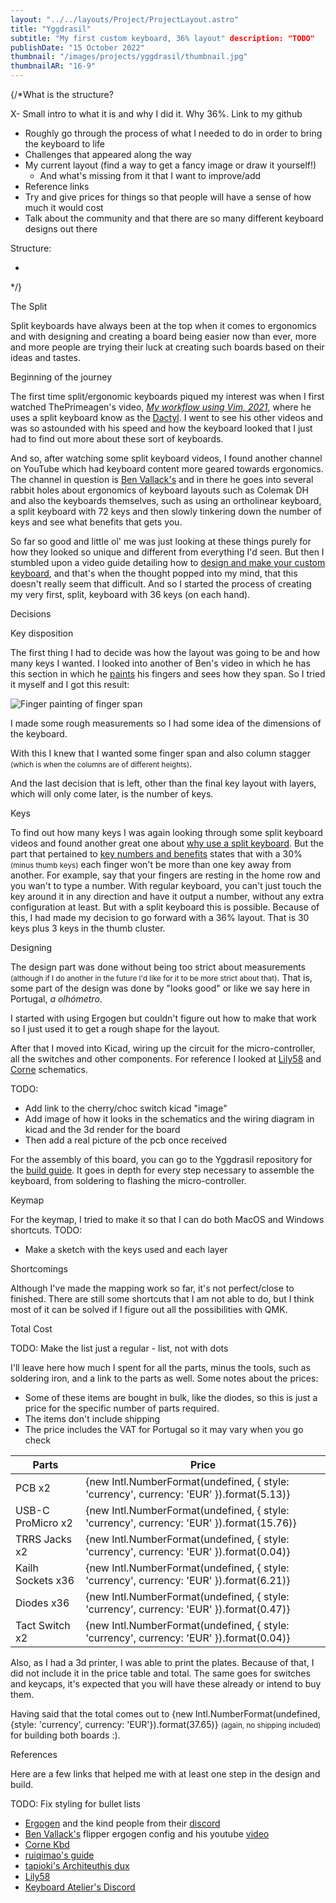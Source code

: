 ```yaml
---
layout: "../../layouts/Project/ProjectLayout.astro"
title: "Yggdrasil"
subtitle: "My first custom keyboard, 36% layout" description: "TODO"
publishDate: "15 October 2022"
thumbnail: "/images/projects/yggdrasil/thumbnail.jpg"
thumbnailAR: "16-9"
---
```




{/*What is the structure?

X- Small intro to what it is and why I did it. Why 36%. Link to my github
- Roughly go through the process of what I needed to do in order to bring the keyboard to life
- Challenges that appeared along the way
- My current layout (find a way to get a fancy image or draw it yourself!)
  - And what's missing from it that I want to improve/add
- Reference links
- Try and give prices for things so that people will have a sense of how much it would cost
- Talk about the community and that there are so many different keyboard designs out there


Structure:

-
*/}

<LinkableTitle id="the-split">The Split</LinkableTitle>

Split keyboards have always been at the top when it comes to ergonomics and with designing and creating a board being easier now than ever, more and more people are trying their luck at creating such boards based on their ideas and tastes.

<LinkableTitle id="beginning-of-the-journey">Beginning of the journey</LinkableTitle>

The first time split/ergonomic keyboards piqued my interest was when I first watched ThePrimeagen's video, [*My workflow using Vim, 2021*](https://www.youtube.com/watch?v=2WPC8rZQvQU), where he uses a split keyboard know as the [Dactyl](https://github.com/adereth/dactyl-keyboard). I went to see his other videos and was so astounded with his speed and how the keyboard looked that I just had to find out more about these sort of keyboards.

And so, after watching some split keyboard videos, I found another channel on YouTube which had keyboard content more geared towards ergonomics. The channel in question is [Ben Vallack's](https://www.youtube.com/@BenVallack) and in there he goes into several rabbit holes about ergonomics of keyboard layouts such as Colemak DH and also the keyboards themselves, such as using an ortholinear keyboard, a split keyboard with 72 keys and then slowly tinkering down the number of keys and see what benefits that gets you.

So far so good and little ol' me was just looking at these things purely for how they looked so unique and different from everything I'd seen. But then I stumbled upon a video guide detailing how to [design and make your custom keyboard](https://www.youtube.com/watch?v=UKfeJrRIcxw), and that's when the thought popped into my mind, that this doesn't really seem that difficult. And so I started the process of creating my very first, split, keyboard with 36 keys (on each hand).

<LinkableTitle id="beginning-of-the-journey">Decisions</LinkableTitle>

<LinkableTitle id="key-disposition" size="sm">Key disposition</LinkableTitle>

The first thing I had to decide was how the layout was going to be and how many keys I wanted. I looked into another of Ben's video in which he has this section in which he [paints](https://youtu.be/1C2bJkzIaPE?t=173) his fingers and sees how they span. So I tried it myself and I got this result:

<div class="project-img-container">
  <Image src={fingerPaint} alt="Finger painting of finger span" format="webp" loading="lazy" class="project__img"/>
</div>

I made some rough measurements so I had some idea of the dimensions of the keyboard.

With this I knew that I wanted some finger span and also column stagger <small>(which is when the columns are of different heights)</small>.

And the last decision that is left, other than the final key layout with layers, which will only come later, is the number of keys.

<LinkableTitle id="Keys" size="sm">Keys</LinkableTitle>

To find out how many keys I was again looking through some split keyboard videos and found another great one about [why use a split keyboard](https://youtu.be/rrska7UU7BE). But the part that pertained to [key numbers and benefits](https://youtu.be/rrska7UU7BE?t=125) states that with a 30% <small>(minus thumb keys)</small> each finger won't be more than one key away from another. For example, say that your fingers are resting in the home row and you wan't to type a number. With regular keyboard, you can't just touch the key around it in any direction and have it output a number, without any extra configuration at least. But with a split keyboard this is possible. Because of this, I had made my decision to go forward with a 36% layout. That is 30 keys plus 3 keys in the thumb cluster.

<LinkableTitle id="designing">Designing</LinkableTitle>

The design part was done without being too strict about measurements <small>(although if I do another in the future I'd like for it to be more strict about that)</small>. That is, some part of the design was done by "looks good" or like we say here in Portugal, <i>a olhómetro</i>.

I started with using Ergogen but couldn't figure out how to make that work so I just used it to get a rough shape for the layout.

After that I moved into Kicad, wiring up the circuit for the micro-controller, all the switches and other components. For reference I looked at [Lily58](https://github.com/kata0511/Lily58) and [Corne](https://github.com/foostan/crkbd) schematics.

TODO:

- Add link to the cherry/choc switch kicad "image"
- Add image of how it looks in the schematics and the wiring diagram in kicad and the 3d render for the board
- Then add a real picture of the pcb once received

For the assembly of this board, you can go to the Yggdrasil repository for the [build guide](https://github.com/LoyalPotato/yggdrasil). It goes in depth for every step necessary to assemble the keyboard, from soldering to flashing the micro-controller.

<LinkableTitle id="keymap">Keymap</LinkableTitle>

For the keymap, I tried to make it so that I can do both MacOS and Windows shortcuts.
TODO:

- Make a sketch with the keys used and each layer

<LinkableTitle id="keymap-shorcomings" size="sm">Shortcomings</LinkableTitle>

Although I've made the mapping work so far, it's not perfect/close to finished. There are still some shortcuts that I am not able to do, but I think most of it can be solved if I figure out all the possibilities with QMK.

<LinkableTitle id="total-cost">Total Cost</LinkableTitle>

TODO: Make the list just a regular - list, not with dots

I'll leave here how much I spent for all the parts, minus the tools, such as soldering iron, and a link to the parts as well.
Some notes about the prices:
- Some of these items are bought in bulk, like the diodes, so this is just a price for the specific number of parts required.
- The items don't include shipping
- The price includes the VAT for Portugal so it may vary when you go check

| Parts | Price |
| --- | --- | 
| PCB x2 | {new Intl.NumberFormat(undefined, { style: 'currency', currency: 'EUR' }).format(5.13)} |
| USB-C ProMicro x2 | {new Intl.NumberFormat(undefined, { style: 'currency', currency: 'EUR' }).format(15.76)}  |
| TRRS Jacks x2 | {new Intl.NumberFormat(undefined, { style: 'currency', currency: 'EUR' }).format(0.04)} |
| Kailh Sockets x36 | {new Intl.NumberFormat(undefined, { style: 'currency', currency: 'EUR' }).format(6.21)}  |
| Diodes x36 | {new Intl.NumberFormat(undefined, { style: 'currency', currency: 'EUR' }).format(0.47)} |
| Tact Switch x2 | {new Intl.NumberFormat(undefined, { style: 'currency', currency: 'EUR' }).format(0.04)} |

Also, as I had a 3d printer, I was able to print the plates. Because of that, I did not include it in the price table and total. The same goes for switches and keycaps, it's expected that you will have these already or intend to buy them.

Having said that the total comes out to {new Intl.NumberFormat(undefined, {style: 'currency', currency: 'EUR'}).format(37.65)} <small>(again, no shipping included)</small> for building both boards :).

<LinkableTitle id="references">References</LinkableTitle>

Here are a few links that helped me with at least one step in the design and build.

TODO: Fix styling for bullet lists

- [Ergogen](https://github.com/ergogen/ergogen) and the kind people from their [discord](https://discord.gg/nbKcAZB)
- [Ben Vallack's](https://github.com/benvallack/ergogen) flipper ergogen config and his youtube [video](https://www.youtube.com/watch?v=UKfeJrRIcxw)
- [Corne Kbd](https://github.com/foostan/crkbd)
- [ruiqimao's guide](https://github.com/ruiqimao/keyboard-pcb-guide)
- [tapioki's Architeuthis dux](https://github.com/tapioki/cephalopoda/tree/main/Architeuthis%20dux)
- [Lily58](https://github.com/kata0510/Lily58)
- [Keyboard Atelier's Discord](https://discord.gg/b7vwhHS)